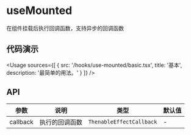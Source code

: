 
# useMounted

在组件挂载后执行回调函数，支持异步的回调函数

## 代码演示

<Usage
  sources={[
    {
      src: '/hooks/use-mounted/basic.tsx',
      title: '基本',
      description: '最简单的用法。'
    }
  ]}
/>

## API

| 参数     | 说明           | 类型                     | 默认值 |
| -------- | -------------- | ------------------------ | ------ |
| callback | 执行的回调函数 | `ThenableEffectCallback` | -      |
